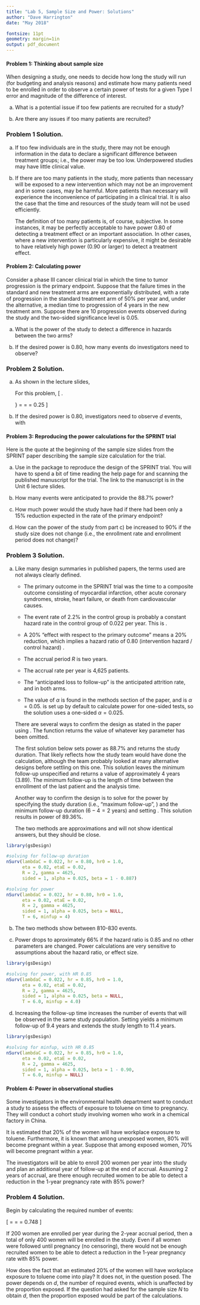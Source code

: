 ```yaml
---
title: "Lab 5, Sample Size and Power: Solutions"
author: "Dave Harrington"
date: "May 2018"

fontsize: 11pt
geometry: margin=1in
output: pdf_document
---
```


#### Problem 1: Thinking about sample size

When designing a study, one needs to decide how long the study will run (for budgeting and analysis reasons) and estimate how many patients need to be enrolled in order to observe a certain power of tests for a given Type I error and magnitude of the difference of interest.

a) What is a potential issue if too few patients are recruited for a study? 

b) Are there any issues if too many patients are recruited?



### Problem 1 Solution.

a) If too few individuals are in the study, there may not be enough information in the data to declare a significant difference between treatment groups; i.e., the power may be too low. Underpowered studies may have little clinical value.

b) If there are too many patients in the study, more patients than necessary will be exposed to a new intervention which may not be an improvement and in some cases, may be harmful. More patients than necessary will experience the inconvenience of participating in a clinical trial. It is also the case that the time and resources of the study team will not be used efficiently.

    The definition of too many patients is, of course, subjective.  In some instances, it may be perfectly acceptable to have power 0.80 of detecting a treatment effect or an important association. In other cases, where a new intervention is particularly expensive, it might be desirable to have relatively high power (0.90 or larger) to detect a treatment effect.

\newpage

#### Problem 2: Calculating power

Consider a phase III cancer clinical trial in which the time to tumor progression is the primary endpoint. Suppose that the failure times in the standard and new treatment arms are exponentially distributed, with a rate of progression in the standard treatment arm of 50\% per year and, under the alternative, a median time to  progression of 4 years in the new treatment arm. Suppose there are 10 progression events observed during the study and the two-sided significance level is 0.05. 

a) What is the power of the study to detect a difference in hazards between the two arms? 

b) If the desired power is 0.80, how many events do investigators need to observe?

### Problem 2 Solution.

a) As shown in the lecture slides, 
  \begin{align*}
d &= \frac{4(z_{1-\alpha/2} + z_{1-\beta})^2}{\left( \log (\theta) \right)^2} \\
\Rightarrow z_{1-\beta} &= \sqrt{\frac{d \log(\theta)^2}{4}}-z_{1-\alpha/2}
  \end{align*}
      
    For this problem,
\[
\left.
\begin{array}{r}
\tau_{c} = 1 \\
\tau_{e} = 4
\end{array}
\right\} \Rightarrow \theta = \frac{\tau_c}{\tau_e} = \frac{1}{4} = 0.25
\]

\begin{align*}
z_{1-\beta} &= \sqrt{\frac{10 \log(0.25)^2}{4}}-1.96 = 0.232 \\
&\Longrightarrow \text{Power} = P(Z \leq z_{1 - \beta}) = 0.592
\end{align*}

b) If the desired power is 0.80, investigators need to observe $d$ events, with

\begin{align*}
d &= \frac{4(z_{1-\alpha/2} + z_{1-\beta})^2}{\left( \log (\theta) \right)^2}\\
&= \frac{4(1.96 + 0.842)^2}{\left( \log (0.25) \right)^2}\\
&\approx 17
\end{align*}

\newpage

#### Problem 3: Reproducing the power calculations for the SPRINT trial

Here is the quote at the beginning of the sample size slides from the SPRINT paper describing the sample size calculation for the trial.

\begin{quote}
We planned a 2-year recruitment period, with a maximum follow-up of 6 years, and anticipated a loss to follow-up of 2\% per year. With an enrollment target of 9,250 participants, we estimated that the trial would have 88.7\% power to detect a 20\% effect with respect to the primary outcome, assuming an event rate of 2.2\% in the standard-treatment group.
\end{quote}

a) Use \texttt{nSurv()} in the package \texttt{gsDesign} to reproduce the design of the SPRINT trial.  You will have to spend a bit of time reading the help page for \texttt{nSurv} and scanning the published manuscript for the trial.  The link to the manuscript is in the Unit 6 lecture slides. 

b) How many events were anticipated to provide the 88.7\% power?

c) How much power would the study have had if there had been only a 15\% reduction expected in the rate of the primary endpoint?

d) How can the power of the study from part c) be increased to 90\% if the study size does not change (i.e., the enrollment rate and enrollment period does not change)?




### Problem 3 Solution.

a) Like many design summaries in published papers, the terms used are not always clearly defined.  

    - The primary outcome in the SPRINT trial was the time to a composite outcome consisting of myocardial infarction, other acute coronary syndromes, stroke, heart failure, or death from cardiovascular causes.  

    - The event rate of 2.2\% in the control group is probably a constant hazard rate in the control group of 0.022 per year.  This is \texttt{lambdaC}.

    - A 20\% "effect with respect to the primary outcome" means a 20% reduction, which implies a hazard ratio of 0.80 (intervention hazard / control hazard) .

    - The accrual period $R$ is two years.
  
    - The accrual rate per year is 4,625 patients.

    - The "anticipated loss to follow-up" is the anticipated attrition rate, \texttt{eta} and \texttt{etaE} in both arms. 

    - The value of $\alpha$ is found in the methods section of the paper, and is $\alpha = 0.05$.   \texttt{nSurv()} is set up by default to calculate power for one-sided tests, so the solution uses a one-sided $\alpha = 0 .025$.

    There are several ways to confirm the design as stated in the paper using \texttt{nSurv()}. The function returns the value of whatever key parameter has been omitted. 
    
    The first solution below sets power as 88.7\% and returns the study duration. That likely reflects how the study team would have done the calculation, although the team probably looked at many alternative designs before settling on this one. This solution leaves the minimum follow-up \texttt{minfup} unspecified and returns a value of approximately 4 years (3.89).  The minimum follow-up is the length of time between the enrollment of the last patient and the analysis time.
    
     Another way to confirm the design is to solve for the power by specifying the study duration (i.e., "maximum follow-up", \texttt{T}) and the minimum follow-up duration ($6 - 4 = 2$ years) and setting \texttt{beta = NULL}. This solution results in power of 89.36\%.
     
     The two methods are approximations and will not show identical answers, but they should be close.

```r
library(gsDesign)

#solving for follow-up duration
nSurv(lambdaC = 0.022, hr = 0.80, hr0 = 1.0,
      eta = 0.02, etaE = 0.02,
      R = 2, gamma = 4625,
      sided = 1, alpha = 0.025, beta = 1 - 0.887)

#solving for power
nSurv(lambdaC = 0.022, hr = 0.80, hr0 = 1.0,
      eta = 0.02, etaE = 0.02,
      R = 2, gamma = 4625,
      sided = 1, alpha = 0.025, beta = NULL,
      T = 6, minfup = 4)
```

b) The two methods show between 810-830 events.

c) Power drops to aproximately 66\% if the hazard ratio is 0.85 and no other parameters are changed. Power calculations are very sensitive to assumptions about the hazard ratio, or effect size.


```r
library(gsDesign)

#solving for power, with HR 0.85
nSurv(lambdaC = 0.022, hr = 0.85, hr0 = 1.0,
      eta = 0.02, etaE = 0.02,
      R = 2, gamma = 4625,
      sided = 1, alpha = 0.025, beta = NULL,
      T = 6.0, minfup = 4.0)
```

d) Increasing the follow-up time increases the number of events that will be observed in the same study population. Setting \texttt{minfup = NULL} yields a minimum follow-up of 9.4 years and extends the study length to 11.4 years.

```r
library(gsDesign)

#solving for minfup, with HR 0.85
nSurv(lambdaC = 0.022, hr = 0.85, hr0 = 1.0,
      eta = 0.02, etaE = 0.02, 
      R = 2, gamma = 4625,
      sided = 1, alpha = 0.025, beta = 1 - 0.90,
      T = 6.0, minfup = NULL)
```

\newpage

#### Problem 4: Power in observational studies

Some investigators in the environmental health department want to conduct a study to assess the effects of exposure to toluene on time to pregnancy. They will conduct a cohort study involving women who work in a chemical factory in China.

It is estimated that 20\% of the women will have workplace exposure to toluene. Furthermore, it is known that among unexposed women, 80\% will become pregnant within a year. Suppose that among exposed women, 70\% will become pregnant within a year.

The investigators will be able to enroll 200 women per year into the study and plan an additional year of follow-up at the end of accrual. Assuming 2 years of accrual, are there enough recruited women to be able to detect a reduction in the 1-year pregnancy rate with 85\% power?




### Problem 4 Solution.

Begin by calculating the required number of events:

\begin{itemize}
\item $S_{c}(1) = 1-0.80 = 0.2$
\item $S_{e}(1) = 1-0.70 = 0.3$
\end{itemize}

\[
\theta = \frac{\log(S_{e})}{\log(S_{c})} = \frac{-1.20}{-1.61} = 0.748
\]

\begin{align*}
d &= \frac{4(z_{1-\alpha/2} + z_{1-\beta})^2}{\left( \log (\theta) \right)^2}\\
&= \frac{4(1.96 + 1.036)^2}{\left( \log (0.748) \right)^2}\\
&\approx 427
\end{align*}

If 200 women are enrolled per year during the 2-year accrual period, then a total of only 400 women will be enrolled in the study.  Even if all women were followed until pregnancy (no censoring), there would not be enough recruited women to be able to detect a reduction in the 1-year pregnancy rate with 85\% power.

How does the fact that an estimated 20\% of the women will have workplace exposure to toluene come into play?  It does not, in the question posed.  The power depends on $d$, the number of required events, which is unaffected by the proportion exposed.  If the question had asked for the sample size $N$ to obtain $d$, then the proportion exposed would be part of the calculations.

